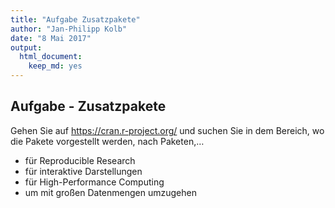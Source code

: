 ```yaml
---
title: "Aufgabe Zusatzpakete"
author: "Jan-Philipp Kolb"
date: "8 Mai 2017"
output: 
  html_document: 
    keep_md: yes
---
```


## Aufgabe - Zusatzpakete

Gehen Sie auf <https://cran.r-project.org/> und suchen Sie in dem Bereich, wo die Pakete vorgestellt werden, nach Paketen,...

-  für Reproducible Research
-  für interaktive Darstellungen
-  für High-Performance Computing
-  um mit großen Datenmengen umzugehen
